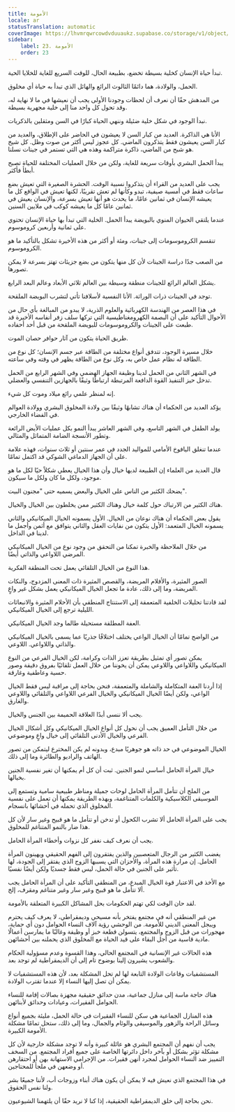 ```yaml
---
title: الأمومة
locale: ar
statusTranslation: automatic
coverImage: https://lhvmrqwrcowdvduuaukz.supabase.co/storage/v1/object/public/strapi-uploads/small_cover-educacion-fundamental.webp-2d51a7828a2b1309555be27f7e2a61a0.webp
sidebar:
    label: 23. الأمومة
    order: 23
---
```

تبدأ حياة الإنسان كخلية بسيطة تخضع، بطبيعة الحال، للوقت السريع للغاية للخلايا الحية.

الحمل، والولادة، هما دائمًا الثالوث الرائع والهائل الذي تبدأ به حياة أي مخلوق.

من المدهش حقًا أن نعرف أن لحظات وجودنا الأولى يجب أن نعيشها في ما لا نهاية له، وقد تحول كل واحد منا إلى خلية مجهرية بسيطة.

نبدأ الوجود في شكل خلية ضئيلة وننهي الحياة كبارًا في السن ومثقلين بالذكريات.

الأنا هي الذاكرة. العديد من كبار السن لا يعيشون في الحاضر على الإطلاق، والعديد من كبار السن يعيشون فقط يتذكرون الماضي. كل عجوز ليس أكثر من صوت وظل. كل شيخ هو شبح من الماضي، ذاكرة متراكمة وهذه هي التي تستمر في جينات نسلنا.

يبدأ الحمل البشري بأوقات سريعة للغاية، ولكن من خلال العمليات المختلفة للحياة تصبح أبطأ فأكثر.

يجب على العديد من القراء أن يتذكروا نسبية الوقت. الحشرة الصغيرة التي تعيش بضع ساعات فقط في أمسية صيفية، تبدو وكأنها لم تعش تقريبًا، لكنها تعيش في الواقع كل ما يعيشه الإنسان في ثمانين عامًا، ما يحدث هو أنها تعيش بسرعة، والإنسان يعيش في ثمانين عامًا كل ما يعيشه كوكب في ملايين السنين.

عندما يلتقي الحيوان المنوي بالبويضة يبدأ الحمل. الخلية التي تبدأ بها حياة الإنسان تحتوي على ثمانية وأربعين كروموسوم.

تنقسم الكروموسومات إلى جينات، ومئة أو أكثر من هذه الأخيرة تشكل بالتأكيد ما هو الكروموسوم.

من الصعب جدًا دراسة الجينات لأن كل منها يتكون من بضع جزيئات تهتز بسرعة لا يمكن تصورها.

يشكل العالم الرائع للجينات منطقة وسيطة بين العالم ثلاثي الأبعاد وعالم البعد الرابع.

توجد في الجينات ذرات الوراثة. الأنا النفسية لأسلافنا تأتي لتشرب البويضة الملقحة.

في هذا العصر من الهندسة الكهربائية والعلوم الذرية، لا يبدو من المبالغة بأي حال من الأحوال التأكيد على أن البصمة الكهرومغناطيسية التي تركها سلف زفر أنفاسه الأخيرة قد طبعت على الجينات والكروموسومات للبويضة الملقحة من قبل أحد أحفاده.

طريق الحياة يتكون من آثار حوافر حصان الموت.

خلال مسيرة الوجود، تتدفق أنواع مختلفة من الطاقة عبر جسم الإنسان؛ كل نوع من الطاقة له نظام عمل خاص به، وكل نوع من الطاقة يظهر في وقته وفي ساعته.

في الشهر الثاني من الحمل لدينا وظيفة الجهاز الهضمي وفي الشهر الرابع من الحمل تدخل حيز التنفيذ القوة الدافعة المرتبطة ارتباطًا وثيقًا بالجهازين التنفسي والعضلي.

إنه لمنظر علمي رائع ميلاد وموت كل شيء.

يؤكد العديد من الحكماء أن هناك تشابهًا وثيقًا بين ولادة المخلوق البشري وولادة العوالم في الفضاء الخارجي.

يولد الطفل في الشهر التاسع، وفي الشهر العاشر يبدأ النمو بكل عمليات الأيض الرائعة وتطور الأنسجة الضامة المتماثل والمثالي.

عندما تنغلق اليافوخ الأمامي للمواليد الجدد في عمر سنتين أو ثلاث سنوات، فهذه علامة على أن الجهاز الدماغي الشوكي قد اكتمل تمامًا.

قال العديد من العلماء إن الطبيعة لديها خيال وأن هذا الخيال يعطي شكلاً حيًا لكل ما هو موجود، ولكل ما كان ولكل ما سيكون.

يضحك الكثير من الناس على الخيال والبعض يسميه حتى "مجنون البيت".

هناك الكثير من الارتباك حول كلمة خيال وهناك الكثير ممن يخلطون بين الخيال والخيال.

يقول بعض الحكماء أن هناك نوعان من الخيال. الأول يسمونه الخيال الميكانيكي والثاني يسمونه الخيال المتعمد: الأول يتكون من نفايات العقل والثاني يتوافق مع أثمن وأجمل ما لدينا في الداخل.

من خلال الملاحظة والخبرة تمكنا من التحقق من وجود نوع من الخيال الميكانيكي المرضي اللاواعي والذاتي أيضًا.

هذا النوع من الخيال التلقائي يعمل تحت المنطقة الفكرية.

الصور المثيرة، والأفلام المريضة، والقصص المثيرة ذات المعنى المزدوج، والنكات المريضة، وما إلى ذلك، عادة ما تجعل الخيال الميكانيكي يعمل بشكل غير واعٍ.

لقد قادتنا تحليلات الخلفية المتعمقة إلى الاستنتاج المنطقي بأن الأحلام المثيرة والانبعاثات الليلية ترجع إلى الخيال الميكانيكي.

العفة المطلقة مستحيلة طالما وجد الخيال الميكانيكي.

من الواضح تمامًا أن الخيال الواعي يختلف اختلافًا جذريًا عما يسمى بالخيال الميكانيكي والذاتي واللاواعي. اللاوعي.

يمكن تصور أي تمثيل بطريقة تعزز الذات وكرامة، لكن الخيال الفرعي من النوع الميكانيكي واللاواعي واللاوعي يمكن أن يخوننا من خلال العمل تلقائيًا بفروق دقيقة وصور حسية وعاطفية وغارقة.

إذا أردنا العفة المتكاملة والشاملة والمتعمقة، فنحن بحاجة إلى مراقبة ليس فقط الخيال الواعي، ولكن أيضًا الخيال الميكانيكي والخيال الفرعي اللاواعي والتلقائي واللاوعي والغارق.

يجب ألا ننسى أبدًا العلاقة الحميمة بين الجنس والخيال.

من خلال التأمل العميق يجب أن نحول كل أنواع الخيال الميكانيكي وكل أشكال الخيال الفرعي والخيال الأدنى التلقائي إلى خيال واعٍ وموضوعي.

الخيال الموضوعي في حد ذاته هو جوهريًا مبدع، وبدونه لم يكن المخترع ليتمكن من تصور الهاتف والراديو والطائرة وما إلى ذلك.

خيال المرأة الحامل أساسي لنمو الجنين. ثبت أن كل أم يمكنها أن تغير نفسية الجنين بخيالها.

من الملح أن تتأمل المرأة الحامل لوحات جميلة ومناظر طبيعية سامية وتستمع إلى الموسيقى الكلاسيكية والكلمات المتناغمة، وبهذه الطريقة يمكنها أن تعمل على نفسية المخلوق الذي تحمله في أحشائها بانسجام.

يجب على المرأة الحامل ألا تشرب الكحول أو تدخن أو تتأمل ما هو قبيح وغير سار لأن كل هذا ضار بالنمو المتناغم للمخلوق.

يجب أن نعرف كيف نغفر كل نزوات وأخطاء المرأة الحامل.

يغضب الكثير من الرجال المتعصبين والذين يفتقرون إلى الفهم الحقيقي ويهينون المرأة الحامل. إن مرارة هذه المرأة، والأحزان التي يسببها الزوج الذي يفتقر إلى الجودة، لها تأثير على الجنين في حالة الحمل، ليس فقط جسديًا ولكن أيضًا نفسيًا.

مع الأخذ في الاعتبار قوة الخيال المبدع، من المنطقي التأكيد على أن المرأة الحامل يجب ألا تتأمل ما هو قبيح وغير سار وغير متناغم ومقرف، إلخ.

لقد حان الوقت لكي تهتم الحكومات بحل المشاكل الكبيرة المتعلقة بالأمومة.

من غير المنطقي أنه في مجتمع يفتخر بأنه مسيحي وديمقراطي، لا يعرف كيف يحترم ويبجل المعنى الديني للأمومة. من الوحشي رؤية آلاف النساء الحوامل دون أي حماية، مهجورات من قبل الزوج والمجتمع، يتسولن قطعة خبز أو وظيفة وغالبًا ما يمارسن أعمالًا مادية قاسية من أجل البقاء على قيد الحياة مع المخلوق الذي يحملنه بين أحشائهن.

هذه الحالات غير الإنسانية في المجتمع الحالي، وهذا القسوة وعدم مسؤولية الحكام والشعوب يشيرون إلينا بوضوح تام إلى أن الديمقراطية لم توجد بعد.

المستشفيات وقاعات الولادة التابعة لها لم تحل المشكلة بعد، لأن هذه المستشفيات لا يمكن أن تصل إليها النساء إلا عندما تقترب الولادة.

هناك حاجة ماسة إلى منازل جماعية، مدن حدائق حقيقية مجهزة بصالات إقامة للنساء الحوامل الفقيرات، وعيادات وحدائق لأبنائهن.

هذه المنازل الجماعية هي سكن للنساء الفقيرات في حالة الحمل، مليئة بجميع أنواع وسائل الراحة والزهور والموسيقى والوئام والجمال، وما إلى ذلك، ستحل تمامًا مشكلة الأمومة الكبيرة.

يجب أن نفهم أن المجتمع البشري هو عائلة كبيرة وأنه لا توجد مشكلة خارجية لأن كل مشكلة تؤثر بشكل أو بآخر داخل دائرتها الخاصة على جميع أفراد المجتمع. من السخف التمييز ضد النساء الحوامل لمجرد أنهن فقيرات. من الإجرامي الاستهانة بهن أو احتقارهن أو وضعهن في ملجأ للمحتاجين.

في هذا المجتمع الذي نعيش فيه لا يمكن أن يكون هناك أبناء وزوجات أب، لأننا جميعًا بشر ولنا نفس الحقوق.

نحن بحاجة إلى خلق الديمقراطية الحقيقية، إذا كنا لا نريد حقًا أن يلتهمنا الشيوعيون.

